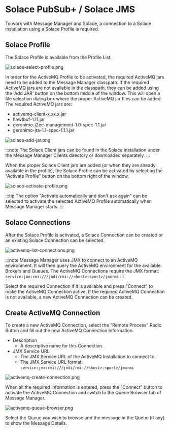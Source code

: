 # Solace PubSub+ / Solace JMS

To work with Message Manager and Solace, a connection to a Solace installation using a Solace Profile is required.

## Solace Profile

The Solace Profile is available from the Profile List.

![solace-select-profile.png](assets/solace-select-profile.png)

In order for the ActiveMQ Profile to be activated, the required ActiveMQ jars need to be added to the Message Manager classpath.
If the required ActiveMQ jars are not available in the classpath, they can be added using the 'Add JAR' button on the bottom middle of the window.
This will open a file selection dialog box where the proper ActiveMQ jar files can be added.
The required ActiveMQ jars are:
- activemq-client-x.xx.x.jar
- hawtbuf-1.11.jar
- geronimo-j2ee-management-1.0-spec-1.1.jar
- geronimo-jta-1.1-spec-1.1.1.jar

![solace-add-jar.png](assets/solace-add-jar.png)

:::note
The Solace Client jars can be found in the Solace installation under the Message Manager Clients directory or downloaded separately.
:::

When the proper Solace Client jars are added (or when they are already available in the profile), the Solace Profile can be activated by selecting the "Activate Profile" button on the bottom right of the window.

![solace-activate-profile.png](assets/solace-activate-profile.png)

:::tip
The option "Activate automatically and don't ask again" can be selected to activate the selected ActiveMQ Profile automatically when Message Manager starts.
:::

## Solace Connections

After the Solace Profile is activated, a Solace Connection can be created or an existing Solace Connection can be selected.

![activemq-list-connections.png](assets/activemq-list-connections.png)

:::note
Message Manager uses JMX to connect to an ActiveMQ environment. It will then query the ActiveMQ environment for the available Brokers and Queues.
The ActiveMQ Connections require the JMX format: `service:jmx:rmi:///jndi/rmi://<host>:<port>/jmxrmi`
:::

Select the required Connection if it is available and press "Connect" to make the ActiveMQ Connection active.
If the required ActiveMQ Connection is not available, a new ActiveMQ Connection can be created.

## Create ActiveMQ Connection

To create a new ActiveMQ Connection, select the "Remote Process" Radio Button and fill out the new ActiveMQ Connection Information.<br/>
- Description
    - A descriptive name for this Connection.
- JMX Service URL
    - The JMX Service URL of the ActiveMQ Installation to connect to.
    - The JMX Service URL format: `service:jmx:rmi:///jndi/rmi://<host>:<port>/jmxrmi`

![activemq-create-connection.png](assets/activemq-create-connection.png)

When all the required information is entered, press the "Connect" button to activate the ActiveMQ Connection and switch to the Queue Browser tab of Message Manager.

![activemq-queue-browser.png](assets/activemq-queue-browser.png)

Select the Queue you wish to browse and the message in the Queue (if any) to show the Message Details.

